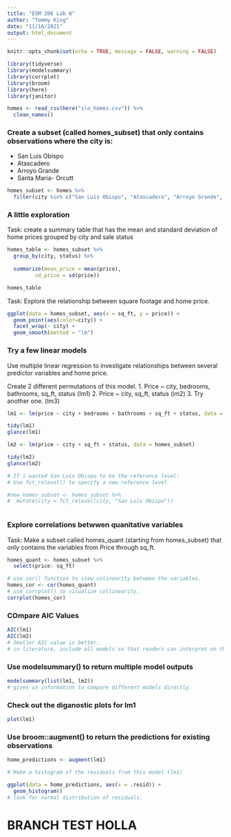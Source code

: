 ```yaml
---
title: "ESM 206 Lab 8"
author: "Tommy King"
date: "11/16/2021"
output: html_document
---
```


```r
knitr::opts_chunk$set(echo = TRUE, message = FALSE, warning = FALSE)

library(tidyverse)
library(modelsummary)
library(corrplot) 
library(broom)
library(here)
library(janitor)
```

```r
homes <- read_csv(here("slo_homes.csv")) %>% 
  clean_names()
```

### Create a subset  (called homes_subset) that only contains observations where the city is: 
- San Luis Obispo
- Atascadero
- Arroyo Grande
- Santa Maria- Orcutt

```r
homes_subset <- homes %>% 
  filter(city %in% c("San Luis Obispo", "Atascadero", "Arroyo Grande", "Santa Maria-Orcutt"))
```

### A little exploration

Task: create a summary table that has the mean and standard deviation of home prices grouped by city and sale status

```r
homes_table <- homes_subset %>% 
  group_by(city, status) %>% 
  
  summarize(mean_price = mean(price), 
         sd_price = sd(price)) 

homes_table
```
 
 Task: Explore the relationship between square footage and home price. 
```r
ggplot(data = homes_subset, aes(x = sq_ft, y = price)) +
  geom_point(aes(color=city)) + 
  facet_wrap(~ city) +
  geom_smooth(method = "lm")
```

### Try a few linear models

Use multiple linear regression to investigate relationships between several predictor variables and home price. 

Create 2 different permutations of this model. 
1. Price ~ city, bedrooms, bathrooms, sq_ft, status (lm1)
2. Price ~ city, sq_ft, status (lm2)
3. Try another one. (lm3)

```r
lm1 <- lm(price ~ city + bedrooms + bathrooms + sq_ft + status, data = homes_subset) 

tidy(lm1)
glance(lm1)

lm2 <- lm(price ~ city + sq_ft + status, data = homes_subset)

tidy(lm2)
glance(lm2)

# If i wanted San Luis Obispo to be the reference level: 
# Use fct_relevel() to specify a new reference level

#new_homes_subset <- homes_subset %>% 
#  mutate(city = fct_relevel(city, "San Luis Obispo"))



```

### Explore correlations betwwen quanitative variables 

Task: Make a subset called homes_quant (starting from homes_subset) that only contains the variables from Price through sq_ft. 

```r
homes_quant <- homes_subset %>% 
  select(price: sq_ft)

# use cor() function to view colinearity between the variables.
homes_cor <- cor(homes_quant)
# use corrplot() to visualize collinearity.
corrplot(homes_cor)
```


### COmpare AIC Values 
```r
AIC(lm1)
AIC(lm2)
# Smaller AIC value is better. 
# in literature, include all models so that readers can interpret on their own.
```
### Use modelsummary() to return multiple model outputs
```r
modelsummary(list(lm1, lm2))
# gives us information to compare different models directly.
```

### Check out the diganostic plots for lm1
```r
plot(lm1)
```
### Use broom::augment() to return the predictions for existing observations
```r
home_predictions <- augment(lm1)

# Make a histogram of the residuals from this model (lm1)

ggplot(data = home_predictions, aes(x = .resid)) + 
  geom_histogram()
# look for normal distribution of residuals.

```

# BRANCH TEST HOLLA
